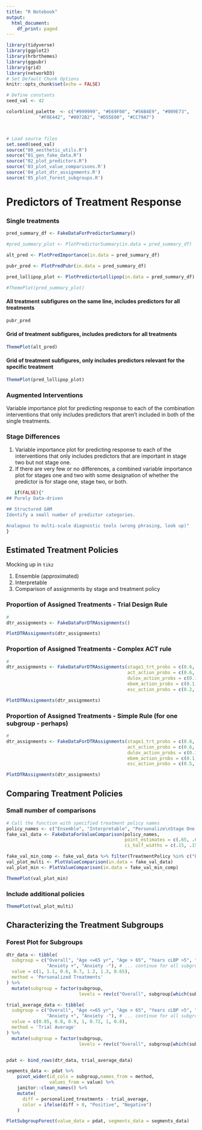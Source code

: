 ```yaml
---
title: "R Notebook"
output:
  html_document:
    df_print: paged
---
```


```r
library(tidyverse)
library(ggplot2)
library(hrbrthemes)
library(ggpubr)
library(grid)
library(networkD3)
# Set Default Chunk Options
knitr::opts_chunk$set(echo = FALSE)

# Define constants
seed_val <- 42

colorblind_palette  <- c("#999999", "#E69F00", "#56B4E9", "#009E73",
            "#F0E442", "#0072B2", "#D55E00", "#CC79A7")



# Load source files
set.seed(seed_val)
source("00_aesthetic_utils.R")
source("01_gen_fake_data.R")
source("02_plot_predictors.R")
source('03_plot_value_comparisons.R')
source('04_plot_dtr_assignments.R')
source('05_plot_forest_subgroups.R')
```

# Predictors of Treatment Response
### Single treatments
```r
pred_summary_df <- FakeDataForPredictorSummary()

#pred_summary_plot <- PlotPredictorSummary(in.data = pred_summary_df)

alt_pred <- PlotPredImportance(in.data = pred_summary_df)

pubr_pred <- PlotPredPubr(in.data = pred_summary_df)

pred_lollipop_plot <- PlotPredictorLollipop(in.data = pred_summary_df)

#ThemePlot(pred_summary_plot)
```
#### All treatment subfigures on the same line, includes predictors for all treatments
```r
pubr_pred
```

#### Grid of treatment subfigures, includes predictors for all treatments
```r
ThemePlot(alt_pred)
```

#### Grid of treatment subfigures, only includes predictors relevant for the specific treatment
```r
ThemePlot(pred_lollipop_plot)
```

### Augmented Interventions
Variable importance plot for predicting response to each of the combination interventions that only includes predictors that aren't included in both of the single treatments.

### Stage Differences
1. Variable importance plot for predicting response to each of the interventions that only includes predictors that are important in stage two but not stage one.
2. If there are very few or no differences, a combined variable importance plot for stages one and two with some designation of whether the predictor is for stage one, stage two, or both.

```r

   if(FALSE){"
## Purely Data-driven

## Structured GAM
Identify a small number of predictor categories.

Analagous to multi-scale diagnostic tools (wrong phrasing, look up)"
}
```
## Estimated Treatment Policies
Mocking up in `tikz`

1. Ensemble (approximated)
2. Interpretable
3. Comparison of assignments by stage and treatment policy

### Proportion of Assigned Treatments - Trial Design Rule
```r
# 
dtr_assignments <- FakeDataForDTRAssignments()

PlotDTRAssignments(dtr_assignments)
```


### Proportion of Assigned Treatments - Complex ACT rule
```r
# 
dtr_assignments <- FakeDataForDTRAssignments(stage1_trt_probs = c(0.6, 0.1, 0.2, 0.1), 
                                             act_action_probs = c(0.6, 0.1, 0.3), 
                                             dulox_action_probs = c(0.1, 0.8, 0.1), 
                                             ebem_action_probs = c(0.1, 0.4, 0.5),
                                             esc_action_probs = c(0.2, 0.8, 0))

PlotDTRAssignments(dtr_assignments)
```


### Proportion of Assigned Treatments - Simple Rule (for one subgroup - perhaps)
```r
# 
dtr_assignments <- FakeDataForDTRAssignments(stage1_trt_probs = c(0.6, 0, 0, 0.4), 
                                             act_action_probs = c(0.6, 0.4, 0), 
                                             dulox_action_probs = c(0.1, 0.8, 0.1), 
                                             ebem_action_probs = c(0.1, 0.4, 0.5),
                                             esc_action_probs = c(0.5, 0.5, 0))

PlotDTRAssignments(dtr_assignments)
```


## Comparing Treatment Policies
### Small number of comparisons
```r
# Call the function with specified treatment policy names
policy_names <- c("Ensemble", "Interpretable", "Personalize\nStage One Only", "Best Single\nTreatment", "As-randomized")
fake_val_data <- FakeDataForValueComparison(policy_names,
                                            point_estimates = c(.65, .6, .475, .4, .3),
                                            ci_half_widths = c(.15, .15, .15, .15, .1))

fake_val_min_comp <- fake_val_data %>% filter(TreatmentPolicy %in% c("Ensemble", "Interpretable","As-randomized"))
val_plot_multi <- PlotValueComparison(in.data = fake_val_data)
val_plot_min <- PlotValueComparison(in.data = fake_val_min_comp)

ThemePlot(val_plot_min)
```
### Include additional policies
```r
ThemePlot(val_plot_multi)
```

## Characterizing the Treatment Subgroups

### Forest Plot for Subgroups

```r
dtr_data <- tibble(
  subgroup = c("Overall", "Age <=65 yr", "Age > 65", "Years cLBP >5", "Years cLBP <=5",
               "Anxiety +", "Anxiety -"), # ... continue for all subgroups
  value = c(1, 1.1, 0.6, 0.7, 1.2, 1.3, 0.65),
  method = 'Personalized Treatments'
) %>% 
  mutate(subgroup = factor(subgroup, 
                           levels = rev(c("Overall", subgroup[which(subgroup != 'Overall')]))))

trial_average_data <- tibble(
  subgroup = c("Overall", "Age <=65 yr", "Age > 65", "Years cLBP >5", "Years cLBP <=5",
               "Anxiety +", "Anxiety -"), # ... continue for all subgroups
  value = c(0.85, 0.8, 0.9, 1, 0.72, 1, 0.8),
  method = 'Trial Average'
) %>% 
  mutate(subgroup = factor(subgroup, 
                           levels = rev(c("Overall", subgroup[which(subgroup != 'Overall')]))))


pdat <- bind_rows(dtr_data, trial_average_data)

segments_data <- pdat %>%
    pivot_wider(id_cols = subgroup,names_from = method,
                values_from = value) %>% 
    janitor::clean_names() %>%
    mutate(
      diff = personalized_treatments - trial_average,
      color = ifelse(diff > 0, "Positive", "Negative")
    )

PlotSubgroupForest(value_data = pdat, segments_data = segments_data)

```


